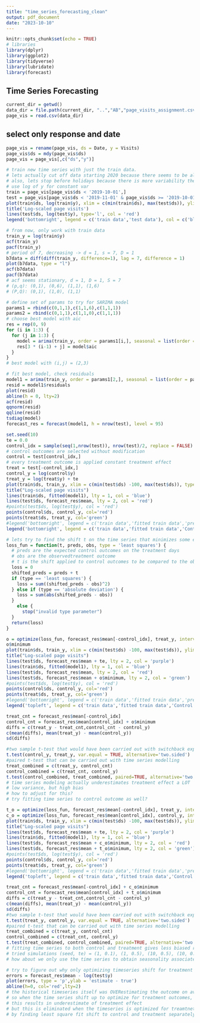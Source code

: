 ```yaml
---
title: "time_series_forecasting_clean"
output: pdf_document
date: "2023-10-10"
---
```


```r
knitr::opts_chunk$set(echo = TRUE)
# libraries
library(dplyr)
library(ggplot2)
library(tidyverse)
library(lubridate)
library(forecast)
```

## Time Series Forecasting
```r
current_dir = getwd()
data_dir = file.path(current_dir, "..","AB","page_visits_assignment.csv")
page_vis = read.csv(data_dir)
```
## select only response and date
```r
page_vis = rename(page_vis, ds = Date, y = Visits)
page_vis$ds = mdy(page_vis$ds)
page_vis = page_vis[,c("ds","y")]
```
```r
# train new time series with just the train data.
# lets actually cut off data starting 2020 because there seems to be alot of change points 
# also, lets stop before holidays because there is more variability there
# use log of y for constant var 
train = page_vis[page_vis$ds < '2019-10-01',]
test = page_vis[page_vis$ds < '2019-11-01' & page_vis$ds >= '2019-10-01',]
plot(train$ds, log(train$y), xlim = c(min(train$ds), max(test$ds)), ylim = c(min(log(train$y)), max(log(train$y))), type = 'l', col = 'black', ylab = 'Log of page visits', xlab = 'Time')
title('Log-scaled page visits')
lines(test$ds, log(test$y), type='l', col = 'red')
legend('bottomright', legend = c('train data','test data'), col = c('black','red'), lty = 1)
```
```r
# from now, only work with train data
train_y = log(train$y)
acf(train_y)
pacf(train_y)
# period of 7, decreasing -> d = 1, s = 7, D = 1
b7data = diff(diff(train_y, difference=1), lag = 7, difference = 1)
plot(b7data, type = "l")
acf(b7data)
pacf(b7data)
# acf seems stationary, d = 1, D = 1, S = 7
# (p,q): (0,1), (0,6), (1,1), (1,6)
# (P,Q): (0,1), (1,0), (1,1)
```
```R
# define set of params to try for SARIMA model
params1 = rbind(c(0,1,1),c(1,1,6),c(1,1,1))
params2 = rbind(c(0,1,1),c(1,1,0),c(1,1,1))
# choose best model with aic
res = rep(0, 9)
for (i in 1:3) {
  for (j in 1:3) {
    model = arima(train_y, order = params1[i,], seasonal = list(order = params2[j,], period = 7))
    res[3 * (i-1) + j] = model$aic
  }
}
# best model with (i,j) = (2,3)
```
```r
# fit best model, check residuals
model1 = arima(train_y, order = params1[2,], seasonal = list(order = params2[3,], period=7))
resid = model1$residuals
plot(resid)
abline(h = 0, lty=2)
acf(resid)
qqnorm(resid)
qqline(resid)
tsdiag(model)
forecast_res = forecast(model1, h = nrow(test), level = 95)
```
```r
set.seed(10)
te = 0.0
control_idx = sample(seq(1,nrow(test)), nrow(test)/2, replace = FALSE)
# control outcomes are selected without modification
control = test[control_idx,]
# every treatment outcome is applied constant treatment effect 
treat = test[-control_idx,]
control_y = log(control$y)
treat_y = log(treat$y) + te
plot(train$ds, train_y, xlim = c(min(test$ds) -100, max(test$ds)), type = 'l', col = 'black',ylab = "Log of page visits",xlab ="Time")
title("Log-scaled page visits")
lines(train$ds, fitted(model1), lty = 1, col = 'blue')
lines(test$ds, forecast_res$mean, lty = 2, col = 'red')
#points(test$ds, log(test$y), col = 'red')
points(control$ds, control_y, col='red')
points(treat$ds, treat_y, col='green')
#legend('bottomright', legend = c('train data','fitted train data','preds'), col = c('black','blue','red'), lty = c(1,1,2))
legend('bottomright', legend = c('train data','fitted train data','Control TS'), col = c('black','blue','red'), lty = c(1,1,2))
```

```r
# lets try to find the shift t on the time series that minimizes some error function with the treatment outcomes
loss_fun = function(t, preds, obs, type = 'least squares') {
  # preds are the expected control outcomes on the treatment days 
  # obs are the observedtreatment outcome
  # t is the shift applied to control outcomes to be compared to the observed treatment outcome
  loss = 0
  shifted_preds = preds + t
  if (type == 'least squares') {
    loss = sum((shifted_preds - obs)^2)
  } else if (type == 'absolute deviation') {
    loss = sum(abs(shifted_preds - obs))
  }
    else {
      stop("invalid type parameter")
  }
  return(loss)
}
```

```r
o = optimize(loss_fun, forecast_res$mean[-control_idx], treat_y, interval = c(-2,2))
o$minimum
plot(train$ds, train_y, xlim = c(min(test$ds) -100, max(test$ds)), ylim=c(min(c(control_y,treat_y))-1,max(c(control_y,treat_y))+1),type = 'l', col = 'black',ylab = "Log of page visits",xlab ="Time")
title("Log-scaled page visits")
lines(test$ds, forecast_res$mean + te, lty = 2, col = 'purple')
lines(train$ds, fitted(model1), lty = 1, col = 'blue')
lines(test$ds, forecast_res$mean, lty = 2, col = 'red')
lines(test$ds, forecast_res$mean + o$minimum, lty = 2, col = 'green')
#points(test$ds, log(test$y), col = 'red')
points(control$ds, control_y, col='red')
points(treat$ds, treat_y, col='green')
#legend('bottomright', legend = c('train data','fitted train data','preds'), col = c('black','blue','red'), lty = c(1,1,2))
legend('topleft', legend = c('train data','fitted train data','Control TS','True treatment TS'), col = c('black','blue','red','green','purple'), lty = c(1,1,2,2,2))
```


```R
treat_cnt = forecast_res$mean[-control_idx]
control_cnt = forecast_res$mean[control_idx] + o$minimum
diffs = c(treat_y - treat_cnt,control_cnt - control_y)
c(mean(diffs), mean(treat_y) - mean(control_y))
sd(diffs)
```

```R
#two sample t-test that would have been carried out with switchback experiment
t.test(control_y, treat_y, var.equal = TRUE, alternative='two.sided')
#paired t-test that can be carried out with time series modelling
treat_combined = c(treat_y, control_cnt)
control_combined = c(treat_cnt, control_y)
t.test(control_combined, treat_combined, paired=TRUE, alternative='two.sided')
# time series modeling actually underestimates treatment effect a LOT 
# low variance, but high bias
# how to adjust for this? 
# try fitting time series to control outcome as well?
```
```r
t_o = optimize(loss_fun, forecast_res$mean[-control_idx], treat_y, interval = c(-2,2))
c_o = optimize(loss_fun, forecast_res$mean[control_idx], control_y, interval = c(-2,2))
plot(train$ds, train_y, xlim = c(min(test$ds) -100, max(test$ds)), ylim=c(min(c(control_y,treat_y))-1,max(c(control_y,treat_y))+1),type = 'l', col = 'black',ylab = "Log of page visits",xlab ="Time")
title("Log-scaled page visits")
lines(test$ds, forecast_res$mean + te, lty = 2, col = 'purple')
lines(train$ds, fitted(model1), lty = 1, col = 'blue')
lines(test$ds, forecast_res$mean + c_o$minimum, lty = 2, col = 'red')
lines(test$ds, forecast_res$mean + t_o$minimum, lty = 2, col = 'green')
#points(test$ds, log(test$y), col = 'red')
points(control$ds, control_y, col='red')
points(treat$ds, treat_y, col='green')
#legend('bottomright', legend = c('train data','fitted train data','preds'), col = c('black','blue','red'), lty = c(1,1,2))
legend('topleft', legend = c('train data','fitted train data','Control TS','True treatment TS'), col = c('black','blue','red','green','purple'), lty = c(1,1,2,2,2))
```
```r
treat_cnt = forecast_res$mean[-control_idx] + c_o$minimum
control_cnt = forecast_res$mean[control_idx] + t_o$minimum
diffs = c(treat_y - treat_cnt,control_cnt - control_y)
c(mean(diffs), mean(treat_y) - mean(control_y))
sd(diffs)
#two sample t-test that would have been carried out with switchback experiment
t.test(treat_y, control_y, var.equal = TRUE, alternative='two.sided')
#paired t-test that can be carried out with time series modelling
treat_combined = c(treat_y, control_cnt)
control_combined = c(treat_cnt, control_y)
t.test(treat_combined, control_combined, paired=TRUE, alternative='two.sided')
# fitting time series to both control and treatment gives less biased results. again, with lower variance compared to regular two sample t-test 
# tried simulations (seed, te) = (1, 0.1), (1, 0.5), (10, 0.5), (10, 0.1)
# how about we only use the time series to obtain seasonality associated with data, which justifies fitting the time series to each control and treatment group 
```
```R
# try to figure out why only optimizing timeseries shift for treatment outcomes is biased
errors = forecast_res$mean - log(test$y)
plot(errors, type = 'p',ylab = 'estimate - true')
abline(h=0, col='red',lty=2)
# the historical timeseries itself was OVERestimating the outcome on average
# so when the time series shift up to optimize for treatment outcomes, it doesn't have to shift up as much to minimize least square difference with treatment outcomes
# this results in underestimate of treatment effect
# but this is eliminated when the timeseries is optimized for treamtnet oucomes AND control outcomes as it removes the under/overestimate of the time series and fits to the data itself 
# by finding least square fit shift to control and treatment separately, we can more accurately estimate the treatment effect 


```






